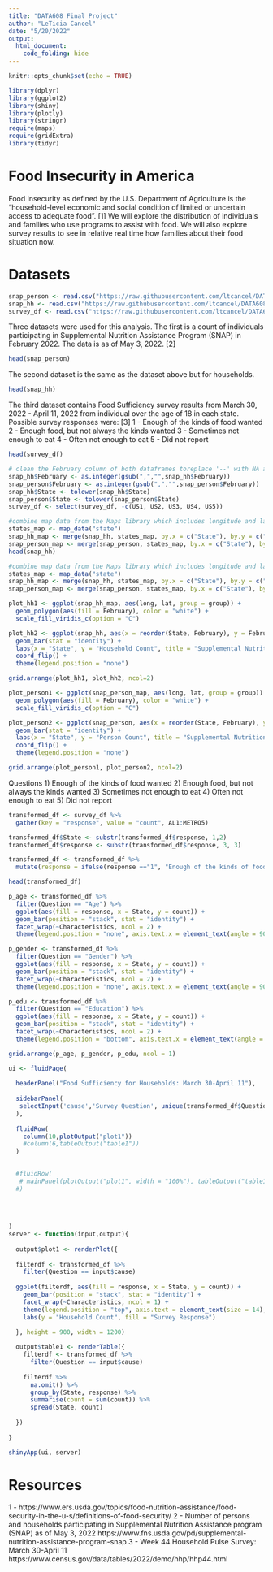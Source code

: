 ```yaml
---
title: "DATA608 Final Project"
author: "LeTicia Cancel"
date: "5/20/2022"
output: 
  html_document:
    code_folding: hide
---
```


```r
knitr::opts_chunk$set(echo = TRUE)
```

```r
library(dplyr)
library(ggplot2)
library(shiny)
library(plotly)
library(stringr)
require(maps)
require(gridExtra)
library(tidyr)
```

# Food Insecurity in America

Food insecurity as defined by the U.S. Department of Agriculture is the "household-level economic and social condition of limited or uncertain access to adequate food". [1] We will explore the distribution of individuals and families who use programs to assist with food. We will also explore survey results to see in relative real time how families about their food situation now. 

# Datasets
```r
snap_person <- read.csv("https://raw.githubusercontent.com/ltcancel/DATA608/main/Final%20Project/SNAP%20Person%20Count%2005032022_cleaned.csv")
snap_hh <- read.csv("https://raw.githubusercontent.com/ltcancel/DATA608/main/Final%20Project/SNAP%20Household%20Count%2005032022_cleaned.csv")
survey_df <- read.csv("https://raw.githubusercontent.com/ltcancel/DATA608/main/Final%20Project/Food%20Security%20Survey.csv")
```
Three datasets were used  for this analysis. The first is a count of individuals participating in Supplemental Nutrition Assistance Program (SNAP) in February 2022. The data is as of May 3, 2022. [2]
```r
head(snap_person)
```

The second dataset is the same as the dataset above but for households. 
```r
head(snap_hh)
```

The third dataset contains Food Sufficiency survey results from March 30, 2022 - April 11, 2022 from individual over the age of 18 in each state. Possible survey responses were: [3]
1 - Enough of the kinds of food wanted
2 - Enough food, but not always the kinds wanted
3 - Sometimes not enough to eat
4 - Often not enough to eat
5 - Did not report
```r
head(survey_df)
```


```r
# clean the February column of both dataframes toreplace '--' with NA and convert to an integer
snap_hh$February <- as.integer(gsub(",","",snap_hh$February))
snap_person$February <- as.integer(gsub(",","",snap_person$February))
snap_hh$State <- tolower(snap_hh$State)
snap_person$State <- tolower(snap_person$State)
survey_df <- select(survey_df, -c(US1, US2, US3, US4, US5))
```

```r
#combine map data from the Maps library which includes longitude and latitude data
states_map <- map_data("state")
snap_hh_map <- merge(snap_hh, states_map, by.x = c("State"), by.y = c("region"))
snap_person_map <- merge(snap_person, states_map, by.x = c("State"), by.y = c("region"))
head(snap_hh)
```

```r
#combine map data from the Maps library which includes longitude and latitude data
states_map <- map_data("state")
snap_hh_map <- merge(snap_hh, states_map, by.x = c("State"), by.y = c("region"))
snap_person_map <- merge(snap_person, states_map, by.x = c("State"), by.y = c("region"))

plot_hh1 <- ggplot(snap_hh_map, aes(long, lat, group = group)) +
  geom_polygon(aes(fill = February), color = "white") +
  scale_fill_viridis_c(option = "C")

plot_hh2 <- ggplot(snap_hh, aes(x = reorder(State, February), y = February, fill = State)) +
  geom_bar(stat = "identity") +
  labs(x = "State", y = "Household Count", title = "Supplemental Nutrition Assistance Program: Number of Households Participating") +
  coord_flip() +
  theme(legend.position = "none")
```


```r
grid.arrange(plot_hh1, plot_hh2, ncol=2)
```


```r
plot_person1 <- ggplot(snap_person_map, aes(long, lat, group = group)) +
  geom_polygon(aes(fill = February), color = "white") +
  scale_fill_viridis_c(option = "C")

plot_person2 <- ggplot(snap_person, aes(x = reorder(State, February), y = February, fill = State)) +
  geom_bar(stat = "identity") +
  labs(x = "State", y = "Person Count", title = "Supplemental Nutrition Assistance Program: Number of Persons Participating") +
  coord_flip() +
  theme(legend.position = "none")

grid.arrange(plot_person1, plot_person2, ncol=2)
```

Questions
1) Enough of the kinds of food wanted
2) Enough food, but not always the kinds wanted
3) Sometimes not enough to eat
4) Often not enough to eat
5) Did not report


```r
transformed_df <- survey_df %>%
  gather(key = "response", value = "count", AL1:METRO5)

transformed_df$State <- substr(transformed_df$response, 1,2)
transformed_df$response <- substr(transformed_df$response, 3, 3)

transformed_df <- transformed_df %>%
  mutate(response = ifelse(response =="1", "Enough of the kinds of food wanted", ifelse(response=="2", "Enough food, but not always the kinds wanted", ifelse(response=="3", "Sometimes not enough to eat", ifelse(response=="4", "Often not enough to eat", ifelse(response=="5","Did not report",NA))))))

head(transformed_df)
```



```r
p_age <- transformed_df %>%
  filter(Question == "Age") %>%
  ggplot(aes(fill = response, x = State, y = count)) +
  geom_bar(position = "stack", stat = "identity") +
  facet_wrap(~Characteristics, ncol = 2) +
  theme(legend.position = "none", axis.text.x = element_text(angle = 90))

p_gender <- transformed_df %>%
  filter(Question == "Gender") %>%
  ggplot(aes(fill = response, x = State, y = count)) +   
  geom_bar(position = "stack", stat = "identity") +
  facet_wrap(~Characteristics, ncol = 2) +
  theme(legend.position = "none", axis.text.x = element_text(angle = 90))

p_edu <- transformed_df %>%
  filter(Question == "Education") %>%
  ggplot(aes(fill = response, x = State, y = count)) +   
  geom_bar(position = "stack", stat = "identity") +
  facet_wrap(~Characteristics, ncol = 2) +
  theme(legend.position = "bottom", axis.text.x = element_text(angle = 90))

grid.arrange(p_age, p_gender, p_edu, ncol = 1)
```

```r
ui <- fluidPage(
  
  headerPanel("Food Sufficiency for Households: March 30-April 11"),
  
  sidebarPanel(
   selectInput('cause','Survey Question', unique(transformed_df$Question)) 
  ),
  
  fluidRow(
    column(10,plotOutput("plot1"))
    #column(6,tableOutput("table1"))    
  )

  
  #fluidRow(
   # mainPanel(plotOutput("plot1", width = "100%"), tableOutput("table1"))
  #)
  
  
  
  
)
server <- function(input,output){
  
  output$plot1 <- renderPlot({
      
  filterdf <- transformed_df %>% 
    filter(Question == input$cause)
  
  ggplot(filterdf, aes(fill = response, x = State, y = count)) +  
    geom_bar(position = "stack", stat = "identity") +
    facet_wrap(~Characteristics, ncol = 1) +
    theme(legend.position = "top", axis.text = element_text(size = 14), axis.text.x = element_text(angle = 90), axis.title = element_text(size = 14), text = element_text(size = 14)) + 
    labs(y = "Household Count", fill = "Survey Response")
  
  }, height = 900, width = 1200)

  output$table1 <- renderTable({
    filterdf <- transformed_df %>%
      filter(Question == input$cause)
    
    filterdf %>%
      na.omit() %>%
      group_by(State, response) %>%
      summarise(count = sum(count)) %>%
      spread(State, count)
      
  })
  
}

shinyApp(ui, server)
```

# Resources
1 - https://www.ers.usda.gov/topics/food-nutrition-assistance/food-security-in-the-u-s/definitions-of-food-security/
2 - Number of persons and households participating in Supplemental Nutrition Assistance program (SNAP) as of May 3, 2022 https://www.fns.usda.gov/pd/supplemental-nutrition-assistance-program-snap 
3 - Week 44 Household Pulse Survey: March 30-April 11 https://www.census.gov/data/tables/2022/demo/hhp/hhp44.html 



